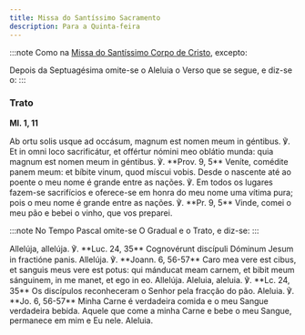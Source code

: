 ```yaml
---
title: Missa do Santíssimo Sacramento
description: Para a Quinta-feira
---
```


:::note
Como na [Missa do Santíssimo Corpo de Cristo](/missal/pentecostes/santissimocorpo), excepto:

Depois da Septuagésima omite-se o Aleluia o Verso que se segue, e diz-se o:
:::

### Trato

**Ml. 1, 11**

<div class="side-by-side not-content">
  <span>
    Ab ortu solis usque ad occásum, magnum est nomen meum in géntibus. ℣. Et in
    omni loco sacrificátur, et offértur nómini meo oblátio munda: quia magnum
    est nomen meum in géntibus. ℣. **Prov. 9, 5** Veníte, comédite panem meum:
    et bíbite vinum, quod míscui vobis.
  </span>
  <span>
    Desde o nascente até ao poente o meu nome é grande entre as nações. ℣. Em
    todos os lugares fazem-se sacrifícios e oferece-se em honra do meu nome uma
    vítima pura; pois o meu nome é grande entre as nações. ℣. **Pr. 9, 5**
    Vinde, comei o meu pão e bebei o vinho, que vos preparei.
  </span>
</div>

:::note
No Tempo Pascal omite-se O Gradual e o Trato, e diz-se:
:::

<div class="side-by-side not-content">
  <span>
    Allelúja, allelúja. ℣. **Luc. 24, 35** Cognovérunt discípuli Dóminum Jesum
    in fractióne panis. Allelúja. ℣. **Joann. 6, 56-57** Caro mea vere est
    cibus, et sanguis meus vere est potus: qui mánducat meam carnem, et bibit
    meum sánguinem, in me manet, et ego in eo. Allelúja.
  </span>
  <span>
    Aleluia, aleluia. ℣. **Lc. 24, 35** Os discípulos reconheceram o Senhor pela
    fracção do pão. Aleluia. ℣. **Jo. 6, 56-57** Minha Carne é verdadeira comida
    e o meu Sangue verdadeira bebida. Aquele que come a minha Carne e bebe o meu
    Sangue, permanece em mim e Eu nele. Aleluia.
  </span>
</div>
